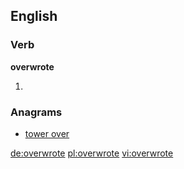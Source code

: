 ==English==

===Verb===
'''overwrote'''

# {{simple past of|[[overwrite]]}}

===Anagrams===
* [[tower over#English|tower over]]

[[de:overwrote]]
[[pl:overwrote]]
[[vi:overwrote]]